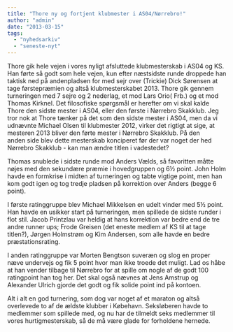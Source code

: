 ```yaml
---
title: "Thore ny og fortjent klubmester i AS04/Nørrebro!"
author: "admin"
date: "2013-03-15"
tags: 
  - "nyhedsarkiv"
  - "seneste-nyt"
---
```


Thore gik hele vejen i vores nyligt afsluttede klubmesterskab i AS04 og KS. Han førte så godt som hele vejen, kun efter næstsidste runde droppede han taktisk ned på andenpladsen for med sejr over (Trickie) Dick Sørensen at tage førstepræmien og altså klubmesterskabet 2013. Thore gik gennem turneringen med 7 sejre og 2 nederlag, et mod Lars Orio( Frb.) og et mod Thomas Kirknel. Det filosofiske spørgsmål er herefter om vi skal kalde Thore den sidste mester i AS04, eller den første i Nørrebro Skakklub. Jeg tror nok at Thore tænker på det som den sidste mester i AS04, men da vi udnævnte Michael Olsen til klubmester 2012, virker det rigtigt at sige, at mesteren 2013 bliver den førte mester i Nørrebro Skakklub. På den anden side blev dette mesterskab konciperet før der var noget der hed Nørrebro Skakklub - kan man ændre titlen i vadestedet?

Thomas snublede i sidste runde mod Anders Vælds, så favoritten måtte nøjes med den sekundære præmie i hovedgruppen og 6½ point. John Holm havde en formkrise i midten af turneringen og tabte vigtige point, men han kom godt igen og tog tredje pladsen på korrektion over Anders (begge 6 point).

I første ratinggruppe blev Michael Mikkelsen en udelt vinder med 5½ point. Han havde en usikker start på turneringen, men spillede de sidste runder i flot stil. Jacob Printzlau var heldig at hans korrektion var bedre end de tre andre runner ups; Frode Greisen (det eneste medlem af KS til at tage titlen?), Jørgen Holmstrøm og Kim Andersen, som alle havde en bedre præstationsrating.

I anden ratinggruppe var Morten Bengtson suveræn og slog en proper næve undervejs og fik 5 point hvor man ikke troede det muligt. Lad os håbe at han vender tilbage til Nørrebro for at spille om nogle af de godt 100 ratingpoint han tog her. Det skal også nævnes at Jens Amstrup og Alexander Ulrich gjorde det godt og fik solide point ind på kontoen.

Alt i alt en god turnering, som dog var noget af et maraton og altså overlevede to af de ældste klubber i Købehavn. Seksløberen havde to medlemmer som spillede med, og nu har de tilmeldt seks medlemmer til vores hurtigmesterskab, så de må være glade for forholdene hernede.
